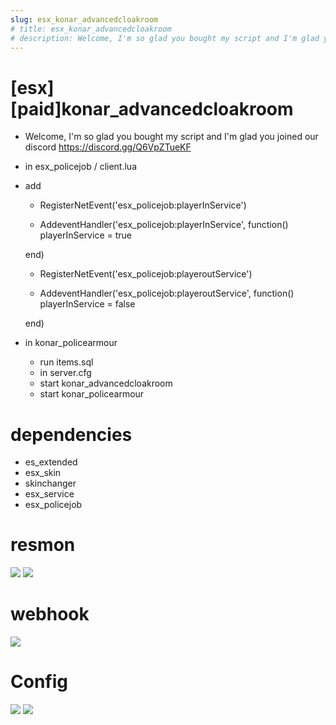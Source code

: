 ```yaml
---
slug: esx_konar_advancedcloakroom
# title: esx_konar_advancedcloakroom
# description: Welcome, I'm so glad you bought my script and I'm glad you joined our discord https://discord.gg/Q6VpZTueKF
---
```


# [esx][paid]konar_advancedcloakroom
* Welcome, I'm so glad you bought my script and I'm glad you joined our discord https://discord.gg/Q6VpZTueKF

* in esx_policejob / client.lua

* add

   * RegisterNetEvent('esx_policejob:playerInService')

   * AddeventHandler('esx_policejob:playerInService', function()
	playerInService = true
	
    end)

   * RegisterNetEvent('esx_policejob:playeroutService')

   * AddeventHandler('esx_policejob:playeroutService',
function()
	playerInService = false
	
    end)


* in konar_policearmour 
    * run items.sql
    * in server.cfg
    * start konar_advancedcloakroom
    * start konar_policearmour

# dependencies
* es_extended
* esx_skin
* skinchanger
* esx_service
* esx_policejob

# resmon
![](https://cdn.discordapp.com/attachments/824968307400507422/1071877719928881212/image.png)
![](https://media.discordapp.net/attachments/824968307400507422/1071877802648928317/image.png?width=914&height=21)

# webhook
![](https://media.discordapp.net/attachments/824968307400507422/1071873356619591871/image.png?width=501&height=665)

# Config
![](https://media.discordapp.net/attachments/824968307400507422/1071859809864921229/image.png?width=737&height=666)
![](https://media.discordapp.net/attachments/824968307400507422/1071861738586255400/image.png?width=783&height=666)
